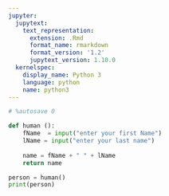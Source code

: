 ```yaml
---
jupyter:
  jupytext:
    text_representation:
      extension: .Rmd
      format_name: rmarkdown
      format_version: '1.2'
      jupytext_version: 1.10.0
  kernelspec:
    display_name: Python 3
    language: python
    name: python3
---
```


```python
# %autosave 0
```

```python


def human ():
    fName  = input("enter your first Name")
    lName = input("enter your last name")
    
    name = fName + " " + lName 
    return name
```

```python
person = human()
print(person)
```

```python

```

